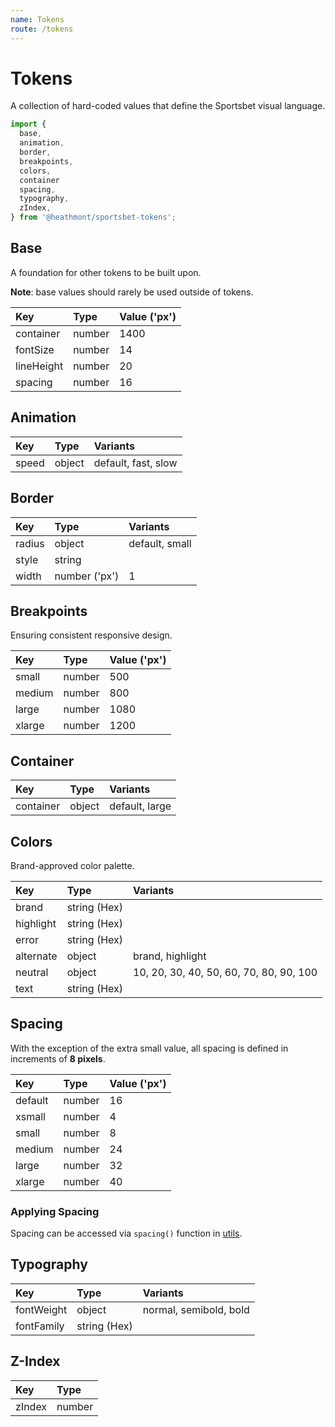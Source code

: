 ```yaml
---
name: Tokens
route: /tokens
---
```


# Tokens

A collection of hard-coded values that define the Sportsbet visual language.

```js
import {
  base,
  animation,
  border,
  breakpoints,
  colors,
  container
  spacing,
  typography,
  zIndex,
} from '@heathmont/sportsbet-tokens';
```

## Base

A foundation for other tokens to be built upon.

**Note**: base values should rarely be used outside of tokens.

| Key        | Type   | Value ('px') |
| :--------- | :----- | :----------- |
| container  | number | 1400         |
| fontSize   | number | 14           |
| lineHeight | number | 20           |
| spacing    | number | 16           |

## Animation

| Key   | Type   | Variants            |
| :---- | :----- | :------------------ |
| speed | object | default, fast, slow |

## Border

| Key    | Type          | Variants       |
| :----- | :------------ | :------------- |
| radius | object        | default, small |
| style  | string        |                |
| width  | number ('px') | 1              |

## Breakpoints

Ensuring consistent responsive design.

| Key    | Type   | Value ('px') |
| :----- | :----- | :----------- |
| small  | number | 500          |
| medium | number | 800          |
| large  | number | 1080         |
| xlarge | number | 1200         |

## Container

| Key       | Type   | Variants       |
| :-------- | :----- | :------------- |
| container | object | default, large |

## Colors

Brand-approved color palette.

| Key       | Type         | Variants                                |
| :-------- | :----------- | :-------------------------------------- |
| brand     | string (Hex) |                                         |
| highlight | string (Hex) |                                         |
| error     | string (Hex) |                                         |
| alternate | object       | brand, highlight                        |
| neutral   | object       | 10, 20, 30, 40, 50, 60, 70, 80, 90, 100 |
| text      | string (Hex) |                                         |

## Spacing

With the exception of the extra small value, all spacing is defined in increments of **8 pixels**.

| Key     | Type   | Value ('px') |
| :------ | :----- | :----------- |
| default | number | 16           |
| xsmall  | number | 4            |
| small   | number | 8            |
| medium  | number | 24           |
| large   | number | 32           |
| xlarge  | number | 40           |

### Applying Spacing

Spacing can be accessed via `spacing()` function in [utils](/utils/spacing).

## Typography

| Key        | Type         | Variants               |
| :--------- | :----------- | :--------------------- |
| fontWeight | object       | normal, semibold, bold |
| fontFamily | string (Hex) |                        |

## Z-Index

| Key    | Type   |
| :----- | :----- |
| zIndex | number |
